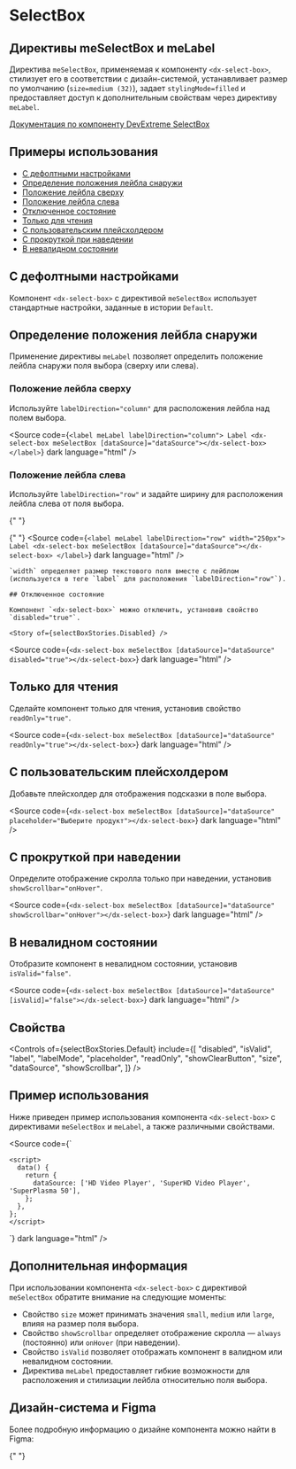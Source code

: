 
<Meta
  title="Components/SelectBox"
  component={selectBoxStories.Default}
  of={selectBoxStories}
/>

# SelectBox

## Директивы meSelectBox и meLabel

Директива `meSelectBox`, применяемая к компоненту `<dx-select-box>`, стилизует его в соответствии с дизайн-системой, устанавливает размер по умолчанию (`size=medium (32)`), задает `stylingMode=filled` и предоставляет доступ к дополнительным свойствам через директиву `meLabel`.

[Документация по компоненту DevExtreme SelectBox](https://js.devexpress.com/Angular/Documentation/ApiReference/UI_Components/dxSelectBox/)

<Story of={selectBoxStories.Default} />

<Controls of={selectBoxStories.Default} />

<Source of={selectBoxStories.Default} dark language="html" />

## Примеры использования

- [С дефолтными настройками](#с-дефолтными-настройками)
- [Определение положения лейбла снаружи](#определение-положения-лейбла-снаружи)
- [Положение лейбла сверху](#положение-лейбла-сверху)
- [Положение лейбла слева](#положение-лейбла-слева)
- [Отключенное состояние](#отключенное-состояние)
- [Только для чтения](#только-для-чтения)
- [С пользовательским плейсхолдером](#с-пользовательским-плейсхолдером)
- [С прокруткой при наведении](#с-прокруткой-при-наведении)
- [В невалидном состоянии](#в-невалидном-состоянии)

## С дефолтными настройками

Компонент `<dx-select-box>` с директивой `meSelectBox` использует стандартные настройки, заданные в истории `Default`.

<Story of={selectBoxStories.Default} />

<Source of={selectBoxStories.Default} dark language="html" />

## Определение положения лейбла снаружи

Применение директивы `meLabel` позволяет определить положение лейбла снаружи поля выбора (сверху или слева).

### Положение лейбла сверху

Используйте `labelDirection="column"` для расположения лейбла над полем выбора.

<Story of={selectBoxStories.WithLabelColumn} />

<Source
  code={`<label meLabel labelDirection="column">
  Label
  <dx-select-box meSelectBox [dataSource]="dataSource"></dx-select-box>
</label>`}
  dark
  language="html"
/>

### Положение лейбла слева

Используйте `labelDirection="row"` и задайте ширину для расположения лейбла слева от поля выбора.

{" "}
<Story of={selectBoxStories.WithLabelRow} />

{" "}
<Source
  code={`<label meLabel labelDirection="row" width="250px">
    Label
    <dx-select-box meSelectBox [dataSource]="dataSource"></dx-select-box>
    </label>`}
  dark
  language="html"
/>

    `width` определяет размер текстового поля вместе с лейблом (используется в теге `label` для расположения `labelDirection="row"`).

    ## Отключенное состояние

    Компонент `<dx-select-box>` можно отключить, установив свойство `disabled="true"`.

    <Story of={selectBoxStories.Disabled} />

<Source
  code={`<dx-select-box meSelectBox [dataSource]="dataSource" disabled="true"></dx-select-box>`}
  dark
  language="html"
/>

## Только для чтения

Сделайте компонент только для чтения, установив свойство `readOnly="true"`.

<Story of={selectBoxStories.ReadOnly} />

<Source
  code={`<dx-select-box meSelectBox [dataSource]="dataSource" readOnly="true"></dx-select-box>`}
  dark
  language="html"
/>

## С пользовательским плейсхолдером

Добавьте плейсхолдер для отображения подсказки в поле выбора.

<Story of={selectBoxStories.WithCustomPlaceholder} />

<Source
  code={`<dx-select-box meSelectBox [dataSource]="dataSource" placeholder="Выберите продукт"></dx-select-box>`}
  dark
  language="html"
/>

## С прокруткой при наведении

Определите отображение скролла только при наведении, установив `showScrollbar="onHover"`.

<Story of={selectBoxStories.WithScrollbarOnHover} />

<Source
  code={`<dx-select-box meSelectBox [dataSource]="dataSource" showScrollbar="onHover"></dx-select-box>`}
  dark
  language="html"
/>

## В невалидном состоянии

Отобразите компонент в невалидном состоянии, установив `isValid="false"`.

<Story of={selectBoxStories.InvalidState} />

<Source
  code={`<dx-select-box meSelectBox [dataSource]="dataSource" [isValid]="false"></dx-select-box>`}
  dark
  language="html"
/>

## Свойства

<Controls
  of={selectBoxStories.Default}
  include={[
    "disabled",
    "isValid",
    "label",
    "labelMode",
    "placeholder",
    "readOnly",
    "showClearButton",
    "size",
    "dataSource",
    "showScrollbar",
  ]}
/>

## Пример использования

Ниже приведен пример использования компонента `<dx-select-box>` с директивами `meSelectBox` и `meLabel`, а также различными свойствами.

  <Source
    code={`
<template>
  <label meLabel labelDirection="column">
    Выберите продукт
    <dx-select-box meSelectBox
      [dataSource]="dataSource"
      size="large"
      placeholder="Выберите опцию"
      showScrollbar="onHover"
      [isValid]="false"
    ></dx-select-box>
  </label>
</template>

    <script>
      data() {
        return {
          dataSource: ['HD Video Player', 'SuperHD Video Player', 'SuperPlasma 50'],
        };
      },
    };
    </script>

`}
dark
language="html"
/>

## Дополнительная информация

При использовании компонента `<dx-select-box>` с директивой `meSelectBox` обратите внимание на следующие моменты:

- Свойство `size` может принимать значения `small`, `medium` или `large`, влияя на размер поля выбора.
- Свойство `showScrollbar` определяет отображение скролла — `always` (постоянно) или `onHover` (при наведении).
- Свойство `isValid` позволяет отображать компонент в валидном или невалидном состоянии.
- Директива `meLabel` предоставляет гибкие возможности для расположения и стилизации лейбла относительно поля выбора.

## Дизайн-система и Figma

Более подробную информацию о дизайне компонента можно найти в Figma:

{" "}
<Figma
  height="50%"
  collapsable
  defaultCollapsed
  url="https://www.figma.com/design/S2KXryEyWLA9cplaicYrVn/Components?node-id=333-2185&t=gC6C40DcbGAFZEUK-0"
/>
